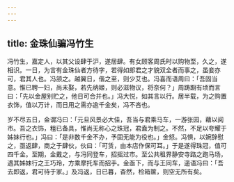 ```yaml
---
---
---
```

title: 金珠仙骗冯竹生
---



冯竹生，嘉定人，以其父设肆于沪，遂居肆。有女顾客周氏时以购物至，久之，遂相识。一日，为言有金珠仙者方待字，若得如郎君之才貌双全者而事之，虽妾亦可，君其人也。冯颔之。越翼日，偕之至，则少艾也。冯喜而语周曰：「吾固当意。惟已聘一妇，尚未娶，若先纳姬，则必滋物议，将奈何？」周踌蹰有顷而言曰：「先以金屋别贮之，他日可合并也。」冯大悦，如其言以行。居半载，为之购置衣饰，值以万计，而日用之需亦逾千金矣，冯不吝也。

岁不尽五日，金谓冯曰：「元旦风景必大佳，吾当与君乘马车，一游张园，藉以阅市。吾之衣饰，粗已备具，惟尚无称心之珠冠，君盍为制之。不然，不足以夸耀于姊妹行也。」冯曰：「是非数千金不办，予固无能为役也。」金怒。冯惧，以婉辞慰之，亟返肆，商之于肆伙，伙曰：「可赁，由本店作保可耳。」于是遂得珠冠，值可四千金。至期，金戴之，与冯同登车，招摇过市。至公共租界静安寺路之跑马场，遇其姊妹行之王巧玲，方乘摩托车而招手。金亟下，而与王同车，遥语冯曰：「吾去即返，君可待于家。」及冯返，日已暮，杳然，检箱箧，则空无所有矣。